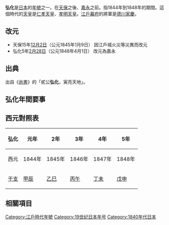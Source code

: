 {{japanese|japanese=弘化|kana=こうか|romaji=Kōka}}

'''弘化'''是[[日本|日本]]的[[年號|年號]]之一。在[[天保_(日本)|天保]]之後、[[嘉永_(日本)|嘉永]]之前。指1844年到1848年的期間。這個時代的[[天皇|天皇]]是[[仁孝天皇|仁孝天皇]]、[[孝明天皇|孝明天皇]]。[[江戶幕府|江戶幕府]]的將軍是[[德川家慶|德川家慶]]。

== 改元 ==
*天保15年[[12月2日_(陰曆)|12月2日]]（公元1845年1月9日） 因江戶城火災等災異而改元
*弘化5年[[2月28日_(陰曆)|2月28日]]（公元1848年4月1日） 改元為嘉永

== 出典 ==
出自《[[尚书_(书)|尚書]]》的「貳公'''弘化'''，寅亮天地」。

== 弘化年間要事 ==

== 西元對照表 ==
{| class="wikitable" cellspacing=0 style="text-align:center"
|- style="background-color:#CCCCCC"
!弘化!!元年!!2年!!3年!!4年!!5年
|-
|西元||1844年||1845年||1846年||1847年||1848年
|-
|[[干支|干支]]||[[甲辰|甲辰]]||[[乙巳|乙巳]]||[[丙午|丙午]]||[[丁未|丁未]]||[[戊申|戊申]]
|}

==  相關項目 ==
{{年號|[[天保_(日本)|天保]]|[[日本年號|日本年號]]|[[嘉永_(日本)|嘉永]]}}
{{江戶時代年號}}
{{DEFAULTSORT:Kouka}}

[[Category:江戶時代年號|Category:江戶時代年號]]
[[Category:19世纪日本年号|Category:19世纪日本年号]]
[[Category:1840年代日本|Category:1840年代日本]]
